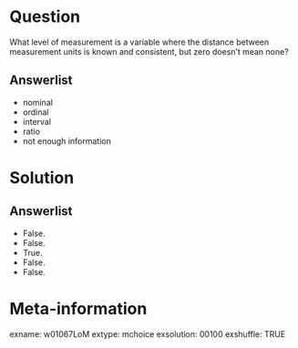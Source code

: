 Question
========
What level of measurement is a variable where the distance between measurement units is known and consistent, but zero doesn't mean none?

Answerlist
----------
* nominal
* ordinal
* interval
* ratio  
* not enough information


Solution
========

Answerlist
----------
* False.
* False.
* True.
* False.
* False.


Meta-information
================
exname: w01067LoM
extype: mchoice
exsolution: 00100
exshuffle: TRUE